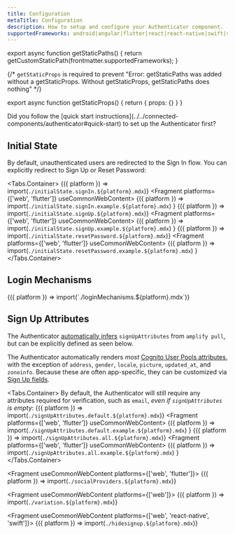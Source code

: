 ```yaml
---
title: Configuration
metaTitle: Configuration
description: How to setup and configure your Authenticator component.
supportedFrameworks: android|angular|flutter|react|react-native|swift|vue
---
```



export async function getStaticPaths() {
  return getCustomStaticPath(frontmatter.supportedFrameworks);
}

{/*  `getStaticProps` is required to prevent "Error: getStaticPaths was added without a getStaticProps. Without getStaticProps, getStaticPaths does nothing" */}

export async function getStaticProps() {
  return { props: {} }
}

<Alert role="none" heading="Wait!">
  Did you follow the [quick start instructions](../../connected-components/authenticator#quick-start) to set up the Authenticator first?
</Alert>

## Initial State

By default, unauthenticated users are redirected to the Sign In flow. You can explicitly redirect to Sign Up or Reset Password:

<Tabs.Container>
  <TabItem title="Sign In">
    <Fragment>
      {({ platform }) => import(`./initialState.signIn.${platform}.mdx`)}
    </Fragment>
    <Fragment platforms={['web', 'flutter']} useCommonWebContent>
      {({ platform }) =>
        import(`./initialState.signIn.example.${platform}.mdx`)
      }
    </Fragment>
  </TabItem>
  <TabItem title="Sign Up">
    <Fragment>
      {({ platform }) => import(`./initialState.signUp.${platform}.mdx`)}
    </Fragment>
    <Fragment platforms={['web', 'flutter']} useCommonWebContent>
      {({ platform }) =>
        import(`./initialState.signUp.example.${platform}.mdx`)
      }
    </Fragment>
  </TabItem>
  <TabItem title="Reset Password">
    <Fragment>
      {({ platform }) => import(`./initialState.resetPassword.${platform}.mdx`)}
    </Fragment>
    <Fragment platforms={['web', 'flutter']} useCommonWebContent>
      {({ platform }) =>
        import(`./initialState.resetPassword.example.${platform}.mdx`)
      }
    </Fragment>
  </TabItem>
</Tabs.Container>

## Login Mechanisms

<Fragment useCommonWebContent>
  {({ platform }) => import(`./loginMechanisms.${platform}.mdx`)}
</Fragment>

## Sign Up Attributes

<Alert role="none" heading="Zero Configuration">

The Authenticator [automatically infers](/connected-components/authenticator#step-1-configure-backend) `signUpAttributes` from `amplify pull`,
but can be explicitly defined as seen below.

</Alert>

The Authenticator automatically renders _most_ [Cognito User Pools attributes](https://docs.aws.amazon.com/cognito/latest/developerguide/user-pool-settings-attributes.html),
with the exception of `address`, `gender`, `locale`, `picture`, `updated_at`, and `zoneinfo`. Because these are often app-specific, they can be customized via [Sign Up fields](customization#sign-up-fields).

<Tabs.Container>
  <TabItem title="Verification Attributes">
    By default, the Authenticator will still require any attributes required for
    verification, such as `email`, _even if `signUpAttributes` is empty_:
    <Fragment>
      {({ platform }) => import(`./signUpAttributes.default.${platform}.mdx`)}
    </Fragment>
    <Fragment platforms={['web', 'flutter']} useCommonWebContent>
      {({ platform }) =>
        import(`./signUpAttributes.default.example.${platform}.mdx`)
      }
    </Fragment>
  </TabItem>
  <TabItem title="All Attributes">
    <Fragment>
      {({ platform }) => import(`./signUpAttributes.all.${platform}.mdx`)}
    </Fragment>
    <Fragment platforms={['web', 'flutter']} useCommonWebContent>
      {({ platform }) =>
        import(`./signUpAttributes.all.example.${platform}.mdx`)
      }
    </Fragment>
  </TabItem>
</Tabs.Container>

<Fragment useCommonWebContent platforms={['web', 'flutter']}>
  {({ platform }) => import(`./socialProviders.${platform}.mdx`)}
</Fragment>

<Fragment useCommonWebContent platforms={['web']}>
  {({ platform }) => import(`./variation.${platform}.mdx`)}
</Fragment>

<Fragment useCommonWebContent platforms={['web', 'react-native', 'swift']}>
  {({ platform }) => import(`./hidesignup.${platform}.mdx`)}
</Fragment>
